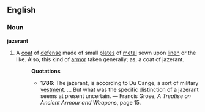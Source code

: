 ==English==
===Noun===
'''jazerant'''
#A [[coat]] of [[defense]] made of small [[plate]]s of [[metal]] sewn upon [[linen]] or the like.  Also, this kind of [[armor]] taken generally; as, a coat of jazerant.
#:'''Quotations'''
#:*'''1786''': The jazerant, is according to Du Cange, a sort of military [[vestment]]. ... But what was the specific distinction of a jazerant seems at present uncertain. &mdash; Francis Grose, ''A Treatise on Ancient Armour and Weapons'', page 15.